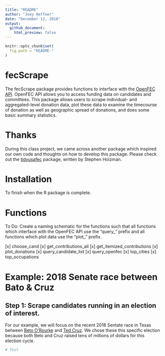 ```yaml
---
title: "README"
author: "Joey Heffner"
date: "December 12, 2018"
output: 
  github_document:
    html_preview: false
---
```


```r
knitr::opts_chunk$set(
  fig.path = "README-"
)
```

# fecScrape

The fecScrape package provides functions to interface with the [OpenFEC API](https://api.open.fec.gov/developers/). OpenFEC API allows you to access funding data on candidates and committees. This package allows users to scrape individual- and aggregated-level donation data, plot these data to examine the timecourse of donation as well as geographic spread of donations, and does some basic summary statistics. 

# Thanks

During this class project, we came across another package which inspired our own code and thoughts on how to develop this package. Please check out the [tidyusafec](https://github.com/stephenholzman/tidyusafec) package, written by Stephen Holzman. 

# Installation 

To finish when the R package is complete. 

# Functions

To Do: Create a naming schematic for the functions such that all functions which interface with the OpenFEC API use the "query_" prefix and all functions which plot data use the "plot_" prefix. 

[x] choose_cand
[x] get_contributions_all
[x] get_itemized_contributions
[x] plot_donations
[x] query_candidate_list
[x] query_openfec
[x] top_cities
[x] top_occupations

# Example: 2018 Senate race between Bato & Cruz

## Step 1: Scrape candidates running in an election of interest. 

For our example, we will focus on the recent 2018 Sentate race in Texas between [Beto O'Rourke](https://betofortexas.com) and [Ted Cruz](https://www.cruz.senate.gov). We chose these this specific election because both Beto and Cruz raised tens of millions of dollars for this election cycle. 

```r
# Test
```